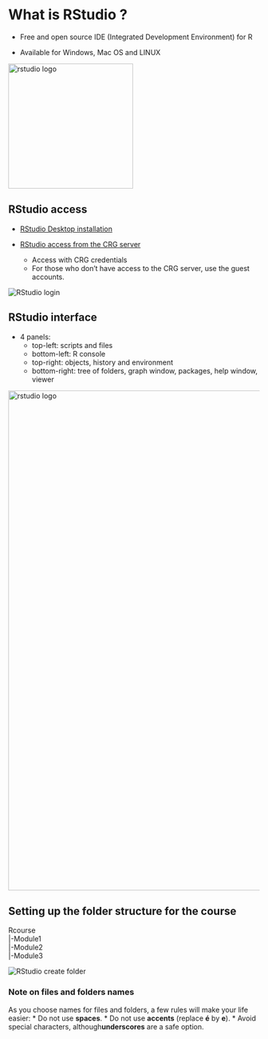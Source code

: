 # What is RStudio ?

* Free and open source IDE (Integrated Development Environment) for R

* Available for Windows, Mac OS and LINUX

<img src="images/rstudio_logo.png" alt="rstudio logo" width="250"/>

## RStudio access

* [RStudio Desktop installation](https://www.rstudio.com/products/rstudio/download)

* [RStudio access from the CRG server](http://rstudio.linux.crg.es/)
	+ Access with CRG credentials
	+ For those who don't have access to the CRG server, use the guest accounts.

![](images/rstudio_login.png "RStudio login")

## RStudio interface

* 4 panels:
	+ top-left: scripts and files
	+ bottom-left: R console
	+ top-right: objects, history and environment
	+ bottom-right: tree of folders, graph window, packages, help window, viewer

<a href="https://sbcrg.github.io/CRG_RIntroduction/images/rstudio_interface.png"><img src="images/rstudio_interface.png" alt="rstudio logo" width="1000"/></a>

## Setting up the folder structure for the course

Rcourse<br>
  |-Module1<br>
  |-Module2<br>
  |-Module3<br>

![](images/rstudio_folder.png "RStudio create folder")


### Note on files and folders names

As you choose names for files and folders, a few rules will make your life easier:
* Do not use **spaces**.
* Do not use **accents** (replace **é** by **e**).
* Avoid special characters, although**underscores** are a safe option.



